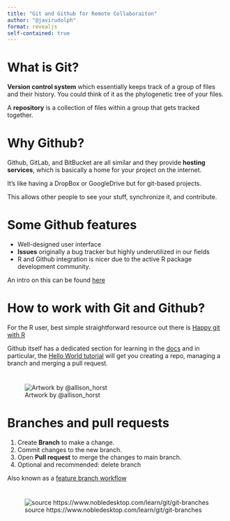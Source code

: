```yaml
---
title: "Git and Github for Remote Collaboraiton"
author: "@javirudolph"
format: revealjs
self-contained: true
---
```



# What is Git?

**Version control system** which essentially keeps track of a group of files and their history. You could think of it as the phylogenetic tree of your files.

A **repository** is a collection of files within a group that gets tracked together.

# Why Github?

Github, GitLab, and BitBucket are all similar and they provide **hosting services**, which is basically a home for your project on the internet.

It's like having a DropBox or GoogleDrive but for git-based projects.

This allows other people to see your stuff, synchronize it, and contribute.

# Some Github features

-   Well-designed user interface
-   **Issues** originally a bug tracker but highly underutilized in our fields
-   R and Github integration is nicer due to the active R package development community.

An intro on this can be found [here](https://peerj.com/preprints/3159v2/)

# How to work with Git and Github?

For the R user, best simple straightforward resource out there is [Happy git with R](https://happygitwithr.com/index.html)

Github itself has a dedicated section for learning in the [docs](https://docs.github.com/en/get-started) and in particular, the [Hello World tutorial](https://docs.github.com/en/get-started/quickstart/hello-world) will get you creating a repo, managing a branch and merging a pull request.

# 

![Artwork by @allison_horst](ahorst_git_workflow.png)

# Branches and pull requests

1.  Create **Branch** to make a change.
2.  Commit changes to the new branch.
3.  Open **Pull request** to merge the changes to main branch.
4.  Optional and recommended: delete branch

Also known as a [feature branch workflow](https://www.atlassian.com/git/tutorials/comparing-workflows/feature-branch-workflow)

# 

![source https://www.nobledesktop.com/learn/git/git-branches](git-branches-merge.png)
